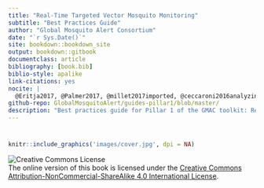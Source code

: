 ```yaml
--- 
title: "Real-Time Targeted Vector Mosquito Monitoring"
subtitle: "Best Practices Guide"
author: "Global Mosquito Alert Consortium"
date: "`r Sys.Date()`"
site: bookdown::bookdown_site
output: bookdown::gitbook
documentclass: article
bibliography: [book.bib]
biblio-style: apalike
link-citations: yes
nocite: |
  @Eritja2017, @Palmer2017, @millet2017imported, @ceccaroni2016analyzing, @rodriguez2016machine, @collantes2016updating, @delacour2016primera, @oltra2016atrapaeltigre, @kampen2015approaches, @delacour2014primera, @bartumeus2018citizen
github-repo: GlobalMosquitoAlert/guides-pillar1/blob/master/
description: "Best practices guide for Pillar 1 of the GMAC toolkit: Real-Time Targeted Vector Mosquito Monitoring."
---
```


# {-}

```r
knitr::include_graphics('images/cover.jpg', dpi = NA)
```

![Creative Commons License](images/by-nc-sa.png)  
The online version of this book is licensed under the [Creative Commons Attribution-NonCommercial-ShareAlike 4.0 International License](http://creativecommons.org/licenses/by-nc-sa/4.0/). 
